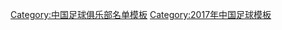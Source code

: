 {{Football squad with groups
|name=2017年中甲分类名单北京人和
|bgcolor=#FF4000
|bordercolor=#000000
|textcolor=#F8F8F8
|title=[[北京人和足球俱乐部|<span style="color:#F8F8F8">北京人和</span>]] — [[2017年中国足球甲级联赛|<span style="color:#F8F8F8">2017年</span>]][[中国足球甲级联赛|<span style="color:#F8F8F8">中甲联赛亚军</span>]]
|group1=全年参赛球员
|list1=<div>
{{Football squad2 player|no=1|name=[[徐嘉敏]]}}
{{Football squad2 player|no=2|name=[[于斌 (足球运动员)|于斌]]}}
{{Football squad2 player|no=4|name={{le|罗歆|Luo Xin}}}}
{{Football squad2 player|no=5|name=[[万厚良]]}}
{{Football squad2 player|no=6|name=[[汪强]]}}
{{Football squad2 player|no=7|name={{Flagicon|KEN}} {{Flagicon|BEL}} {{le|阿尤布·马西卡|Ayub Masika|-{zh-hans:马西卡;zh-hk:馬斯卡}-}}}}
{{Football squad2 player|no=8|name=[[王選宏]]}}
{{Football squad2 player|no=9|name=[[韩鹏]]}}
{{Football squad2 player|no=10|name={{flagicon|BRA}} [[奥利维奥·达罗萨|-{zh-hans:伊沃;zh-hk:艾禾}-]]}}
{{Football squad2 player|no=11|name={{flagicon|ECU}} {{le|哈伊梅·阿约维|Jaime Ayoví|-{zh-hans:阿约维;zh-hk:阿約維}-}}}}
{{Football squad2 player|no=12|name=[[张烈 (足球运动员)|张烈]]}}
{{Football squad2 player|no=13|name=[[史亮]]}}
{{Football squad2 player|no=14|name=[[杨一虎]]}}
{{Football squad2 player|no=15|name=[[陳杰 (足球運動員)|陳杰]]}}
{{Football squad2 player|no=16|name=[[向汉天]]}}
{{Football squad2 player|no=18|name=[[韩轩 (1991年)|韩轩]]}}
{{Football squad2 player|no=20|name=[[曹永竞]]}}
{{Football squad2 player|no=22|name=[[王刚 (足球运动员)|王刚]]}}
{{Football squad2 player|no=23|name=[[刘洋 (足球运动员)|刘洋]]}}
{{Football squad2 player|no=24|name=[[张裕碹]]}}
{{Football squad2 player|no=25|name=[[邓涵文]]}}
{{Football squad2 player|no=26|name=[[张宇峰]]}}
{{Football squad2 player|no=29|name=[[盛鹏]]}}
{{Football squad2 player|no=30|name=[[冯仁亮]]}}
{{Football squad2 player|no=31|name=[[饶伟辉]]}}
{{Football squad2 player|no=32|name=[[甘超]]}}
{{Football squad2 player|no=33|name=[[朱宝杰]]}}
</div>
|group2=夏季转入球员
|list2=<div>
{{Football squad2 player|no=35|name=[[李成龙]]}}
{{Football squad2 player|no=37|name=[[孙伟哲]]}}
{{Football squad2 player|no=43|name=[[陈立明 (1997年)|陈立明]]}}
</div>
|group3=夏季转出球员
|list3=<div>
{{Football squad2 player|no=21|name=[[沈田峰]]}}
{{Football squad2 player|no=27|name=[[范博健]]}}
{{Football squad2 player|no=28|name=[[刘向伟]]}}
</div>
|group4=主教练
|list4=[[王宝山]]（至第 12 轮）；[[朱永胜]]（代理，至第 13 轮）；{{flagicon|ESP}} [[路易斯·加西亚·普拉萨|路易斯·加西亚]]
}}
<noinclude>
{{DEFAULTSORT:Beijing Renhe F.C. Squad 2017}}
[[Category:中国足球俱乐部名单模板]]
[[Category:2017年中国足球模板]]
</noinclude>